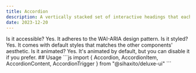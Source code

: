 ---
title: Accordion
description: A vertically stacked set of interactive headings that each reveal a section of content.
date: 2023-12-20
---
<Preview>
  <Accordion type="single" collapsible className="w-full min-w-lg">
      <AccordionItem value="item-1" className="border-b dark:border-neutral-800">
        <AccordionTrigger>Is it accessible?</AccordionTrigger>
        <AccordionContent>
          Yes. It adheres to the WAI-ARIA design pattern.
        </AccordionContent>
      </AccordionItem>
      <AccordionItem value="item-2" className="border-b dark:border-neutral-800">
        <AccordionTrigger>Is it styled?</AccordionTrigger>
        <AccordionContent>
          Yes. It comes with default styles that matches the other
          components&apos; aesthetic.
        </AccordionContent>
      </AccordionItem>
      <AccordionItem value="item-3" className="border-b dark:border-neutral-800">
        <AccordionTrigger>Is it animated?</AccordionTrigger>
        <AccordionContent>
          Yes. It&apos;s animated by default, but you can disable it if you
          prefer.
        </AccordionContent>
      </AccordionItem>
    </Accordion>
</Preview>
## Usage
```js
import {
  Accordion,
  AccordionItem,
  AccordionContent,
  AccordionTrigger
} from "@sihaxito/deluxe-ui"
``` 